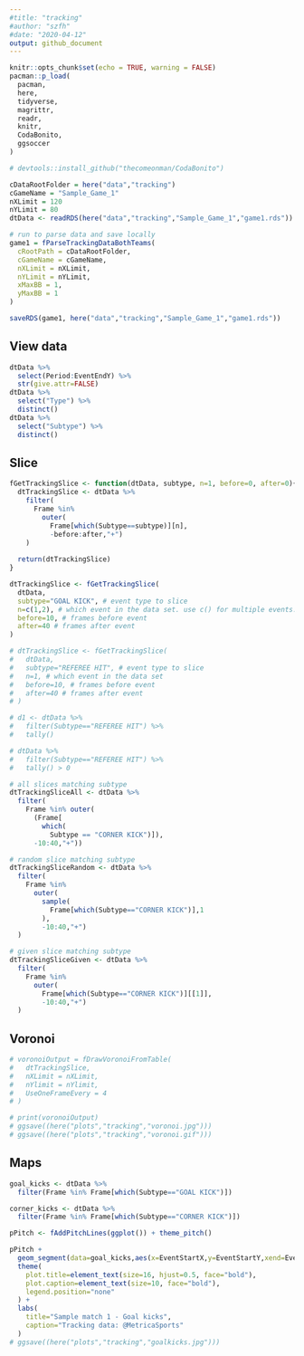 ```yaml
---
#title: "tracking"
#author: "szfh"
#date: "2020-04-12"
output: github_document
---
```


```r
knitr::opts_chunk$set(echo = TRUE, warning = FALSE)
pacman::p_load(
  pacman,
  here,
  tidyverse,
  magrittr,
  readr,
  knitr,
  CodaBonito,
  ggsoccer
)

# devtools::install_github("thecomeonman/CodaBonito")

cDataRootFolder = here("data","tracking")
cGameName = "Sample_Game_1"
nXLimit = 120
nYLimit = 80
dtData <- readRDS(here("data","tracking","Sample_Game_1","game1.rds"))
```

```r
# run to parse data and save locally
game1 = fParseTrackingDataBothTeams(
  cRootPath = cDataRootFolder,
  cGameName = cGameName,
  nXLimit = nXLimit,
  nYLimit = nYLimit,
  xMaxBB = 1,
  yMaxBB = 1
)

saveRDS(game1, here("data","tracking","Sample_Game_1","game1.rds"))
```

## View data

```r
dtData %>%
  select(Period:EventEndY) %>%
  str(give.attr=FALSE)
dtData %>%
  select("Type") %>%
  distinct()
dtData %>%
  select("Subtype") %>%
  distinct()
```

## Slice

```r
fGetTrackingSlice <- function(dtData, subtype, n=1, before=0, after=0){
  dtTrackingSlice <- dtData %>%
    filter(
      Frame %in%
        outer(
          Frame[which(Subtype==subtype)][n],
          -before:after,"+")
    )
  
  return(dtTrackingSlice)
}

dtTrackingSlice <- fGetTrackingSlice(
  dtData,
  subtype="GOAL KICK", # event type to slice
  n=c(1,2), # which event in the data set. use c() for multiple events.
  before=10, # frames before event
  after=40 # frames after event
)

# dtTrackingSlice <- fGetTrackingSlice(
#   dtData,
#   subtype="REFEREE HIT", # event type to slice
#   n=1, # which event in the data set
#   before=10, # frames before event
#   after=40 # frames after event
# )

# d1 <- dtData %>%
#   filter(Subtype=="REFEREE HIT") %>%
#   tally()

# dtData %>%
#   filter(Subtype=="REFEREE HIT") %>%
#   tally() > 0

# all slices matching subtype
dtTrackingSliceAll <- dtData %>%
  filter(
    Frame %in% outer(
      (Frame[
        which(
          Subtype == "CORNER KICK")]),
      -10:40,"+"))

# random slice matching subtype
dtTrackingSliceRandom <- dtData %>%
  filter(
    Frame %in%
      outer(
        sample(
          Frame[which(Subtype=="CORNER KICK")],1
        ),
        -10:40,"+")
  )

# given slice matching subtype
dtTrackingSliceGiven <- dtData %>%
  filter(
    Frame %in%
      outer(
        Frame[which(Subtype=="CORNER KICK")][[1]],
        -10:40,"+")
  )
```

## Voronoi

```r
# voronoiOutput = fDrawVoronoiFromTable(
#   dtTrackingSlice,
#   nXLimit = nXLimit,
#   nYlimit = nYlimit,
#   UseOneFrameEvery = 4
# )

# print(voronoiOutput)
# ggsave((here("plots","tracking","voronoi.jpg")))
# ggsave((here("plots","tracking","voronoi.gif")))
```

## Maps

```r
goal_kicks <- dtData %>%
  filter(Frame %in% Frame[which(Subtype=="GOAL KICK")])

corner_kicks <- dtData %>%
  filter(Frame %in% Frame[which(Subtype=="CORNER KICK")])

pPitch <- fAddPitchLines(ggplot()) + theme_pitch()

pPitch +
  geom_segment(data=goal_kicks,aes(x=EventStartX,y=EventStartY,xend=EventEndX,yend=EventEndY,colour=Team),size=1, arrow=arrow(length = unit(0.03, "npc"))) +
  theme(
    plot.title=element_text(size=16, hjust=0.5, face="bold"),
    plot.caption=element_text(size=10, face="bold"),
    legend.position="none"
  ) +
  labs(
    title="Sample match 1 - Goal kicks",
    caption="Tracking data: @MetricaSports"
  )
# ggsave((here("plots","tracking","goalkicks.jpg")))

```
